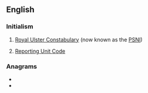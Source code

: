 {{also|rực|ruc}}
==English==

===Initialism===
{{en-initialism}}
# [[w:Royal Ulster Constabulary|Royal Ulster Constabulary]] (now known as the [[PSNI]])
# {{label|en|military|US}} [[Reporting Unit Code]]

===Anagrams===
* {{l|en|cru}}
* {{l|en|cur}}
